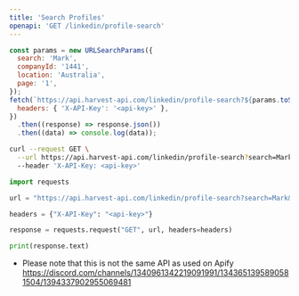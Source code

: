 ```yaml
---
title: 'Search Profiles'
openapi: 'GET /linkedin/profile-search'
---
```



<CodeGroup>

```javascript JavaScript
const params = new URLSearchParams({
  search: 'Mark',
  companyId: '1441',
  location: 'Australia',
  page: '1',
});
fetch(`https://api.harvest-api.com/linkedin/profile-search?${params.toString()}`, {
  headers: { 'X-API-Key': '<api-key>' },
})
  .then((response) => response.json())
  .then((data) => console.log(data));
```

```bash cURL
curl --request GET \
  --url https://api.harvest-api.com/linkedin/profile-search?search=Mark&companyId=1441&location=Australia&page=1 \
  --header 'X-API-Key: <api-key>'
```

```python Python
import requests

url = "https://api.harvest-api.com/linkedin/profile-search?search=Mark&companyId=1441&location=Australia&page=1"

headers = {"X-API-Key": "<api-key>"}

response = requests.request("GET", url, headers=headers)

print(response.text)
```

</CodeGroup>

<GetCompanyId />

<GeoIdSnippet />

- Please note that this is not the same API as used on Apify https://discord.com/channels/1340961342219091991/1343651395890581504/1394337902955069481
